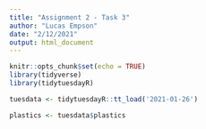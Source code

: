 ```yaml
---
title: "Assignment 2 - Task 3"
author: "Lucas Empson"
date: "2/12/2021"
output: html_document
---
```


```r
knitr::opts_chunk$set(echo = TRUE)
library(tidyverse)
library(tidytuesdayR)
```

```r
tuesdata <- tidytuesdayR::tt_load('2021-01-26')

plastics <- tuesdata$plastics
```


















